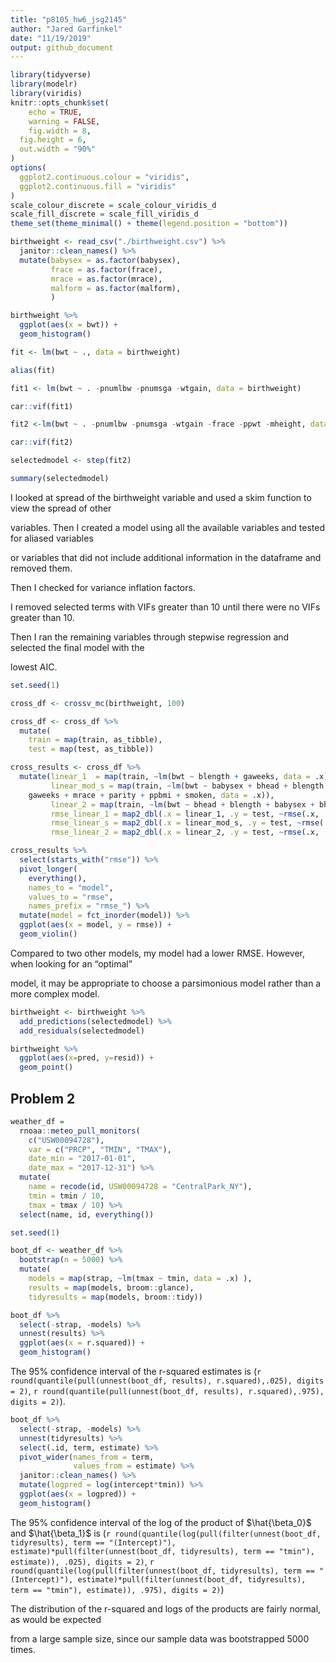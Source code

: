 ```yaml
---
title: "p8105_hw6_jsg2145"
author: "Jared Garfinkel"
date: "11/19/2019"
output: github_document
---
```


```r
library(tidyverse)
library(modelr)
library(viridis)
knitr::opts_chunk$set(
	echo = TRUE,
	warning = FALSE,
	fig.width = 8, 
  fig.height = 6,
  out.width = "90%"
)
options(
  ggplot2.continuous.colour = "viridis",
  ggplot2.continuous.fill = "viridis"
)
scale_colour_discrete = scale_colour_viridis_d
scale_fill_discrete = scale_fill_viridis_d
theme_set(theme_minimal() + theme(legend.position = "bottom"))
```

```r
birthweight <- read_csv("./birthweight.csv") %>% 
  janitor::clean_names() %>% 
  mutate(babysex = as.factor(babysex),
         frace = as.factor(frace),
         mrace = as.factor(mrace),
         malform = as.factor(malform),
         )
```

```r
birthweight %>% 
  ggplot(aes(x = bwt)) +
  geom_histogram()
```

```r
fit <- lm(bwt ~ ., data = birthweight)
```

```r
alias(fit)
```

```r
fit1 <- lm(bwt ~ . -pnumlbw -pnumsga -wtgain, data = birthweight)
```

```r
car::vif(fit1)
```

```r
fit2 <-lm(bwt ~ . -pnumlbw -pnumsga -wtgain -frace -ppwt -mheight, data = birthweight)
```

```r
car::vif(fit2)
```


```r
selectedmodel <- step(fit2)
```

```r
summary(selectedmodel)
```

I looked at spread of the birthweight variable and used a skim function to view the spread of other 

variables. Then I created a model using all the available variables and tested for aliased variables 

or variables that did not include additional information in the dataframe and removed them. 

Then I checked for variance inflation factors.

I removed selected terms with VIFs greater than 10 until there were no VIFs greater than 10. 

Then I ran the remaining variables through stepwise regression and selected the final model with the

lowest AIC.

```r
set.seed(1)

cross_df <- crossv_mc(birthweight, 100)
```

```r
cross_df <- cross_df %>% 
  mutate(
    train = map(train, as_tibble),
    test = map(test, as_tibble))
```

```r
cross_results <- cross_df %>% 
  mutate(linear_1  = map(train, ~lm(bwt ~ blength + gaweeks, data = .x)),
         linear_mod_s = map(train, ~lm(bwt ~ babysex + bhead + blength + delwt + fincome + 
    gaweeks + mrace + parity + ppbmi + smoken, data = .x)),
         linear_2 = map(train, ~lm(bwt ~ bhead + blength + babysex + bhead * blength * babysex + bhead * blength + bhead * babysex + blength * babysex, data = .x)),
         rmse_linear_1 = map2_dbl(.x = linear_1, .y = test, ~rmse(.x, .y)),
         rmse_linear_s = map2_dbl(.x = linear_mod_s, .y = test, ~rmse(.x, .y)),
         rmse_linear_2 = map2_dbl(.x = linear_2, .y = test, ~rmse(.x, .y)))
```

```r
cross_results %>% 
  select(starts_with("rmse")) %>% 
  pivot_longer(
    everything(),
    names_to = "model", 
    values_to = "rmse",
    names_prefix = "rmse_") %>% 
  mutate(model = fct_inorder(model)) %>% 
  ggplot(aes(x = model, y = rmse)) + 
  geom_violin()
```

Compared to two other models, my model had a lower RMSE. However, when looking for an "optimal"

model, it may be appropriate to choose a parsimonious model rather than a more complex model.

```r
birthweight <- birthweight %>% 
  add_predictions(selectedmodel) %>% 
  add_residuals(selectedmodel)
```

```r
birthweight %>%
  ggplot(aes(x=pred, y=resid)) + 
  geom_point()
```



## Problem 2

```r
weather_df = 
  rnoaa::meteo_pull_monitors(
    c("USW00094728"),
    var = c("PRCP", "TMIN", "TMAX"), 
    date_min = "2017-01-01",
    date_max = "2017-12-31") %>%
  mutate(
    name = recode(id, USW00094728 = "CentralPark_NY"),
    tmin = tmin / 10,
    tmax = tmax / 10) %>%
  select(name, id, everything())
```

```r
set.seed(1)

boot_df <- weather_df %>% 
  bootstrap(n = 5000) %>% 
  mutate(
    models = map(strap, ~lm(tmax ~ tmin, data = .x) ),
    results = map(models, broom::glance),
    tidyresults = map(models, broom::tidy))
```

```r
boot_df %>% 
  select(-strap, -models) %>% 
  unnest(results) %>% 
  ggplot(aes(x = r.squared)) +
  geom_histogram()
```

The 95% confidence interval of the r-squared estimates is (`r round(quantile(pull(unnest(boot_df, results), r.squared),.025), digits = 2)`, `r round(quantile(pull(unnest(boot_df, results), r.squared),.975), digits = 2)`).

```r
boot_df %>% 
  select(-strap, -models) %>% 
  unnest(tidyresults) %>% 
  select(.id, term, estimate) %>% 
  pivot_wider(names_from = term,
              values_from = estimate) %>% 
  janitor::clean_names() %>% 
  mutate(logpred = log(intercept*tmin)) %>% 
  ggplot(aes(x = logpred)) +
  geom_histogram()
```

The 95% confidence interval of the log of the product of $\hat{\beta_0}$ and $\hat{\beta_1}$ is (`r round(quantile(log(pull(filter(unnest(boot_df, tidyresults), term == "(Intercept)"), estimate)*pull(filter(unnest(boot_df, tidyresults), term == "tmin"), estimate)), .025), digits = 2)`, `r round(quantile(log(pull(filter(unnest(boot_df, tidyresults), term == "(Intercept)"), estimate)*pull(filter(unnest(boot_df, tidyresults), term == "tmin"), estimate)), .975), digits = 2)`)

The distribution of the r-squared and logs of the products are fairly normal, as would be expected

from a large sample size, since our sample data was bootstrapped 5000 times.